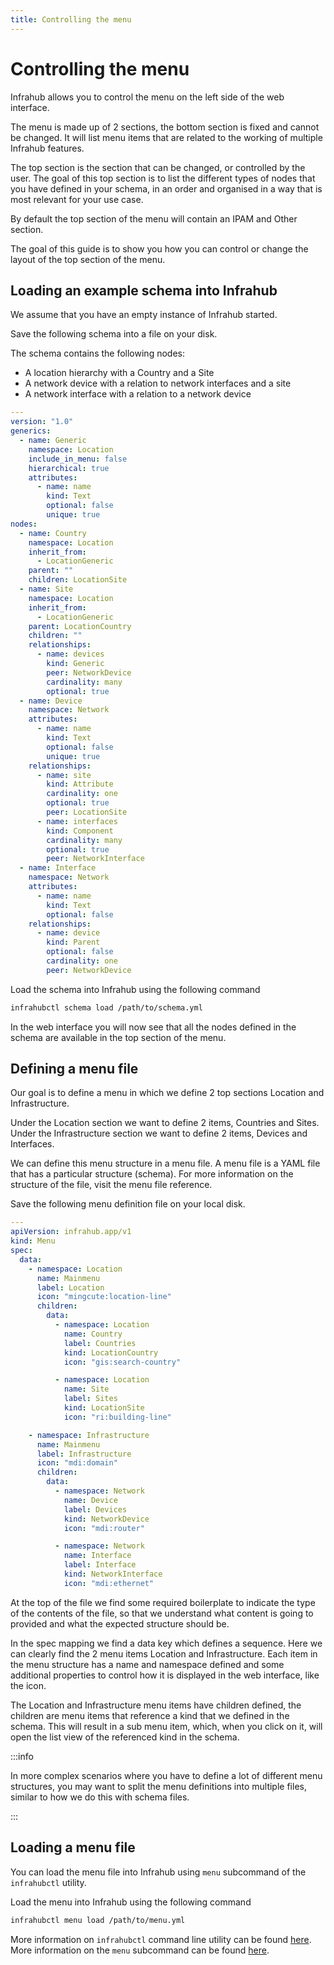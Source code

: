 ```yaml
---
title: Controlling the menu
---
```


# Controlling the menu

Infrahub allows you to control the menu on the left side of the web interface.

The menu is made up of 2 sections, the bottom section is fixed and cannot be changed. It will list menu items that are related to the working of multiple Infrahub features.

The top section is the section that can be changed, or controlled by the user. The goal of this top section is to list the different types of nodes that you have defined in your schema, in an order and organised in a way that is most relevant for your use case.

By default the top section of the menu will contain an IPAM and Other section.

The goal of this guide is to show you how you can control or change the layout of the top section of the menu.

## Loading an example schema into Infrahub

We assume that you have an empty instance of Infrahub started.

Save the following schema into a file on your disk.

The schema contains the following nodes:

- A location hierarchy with a Country and a Site
- A network device with a relation to network interfaces and a site
- A network interface with a relation to a network device

```yaml
---
version: "1.0"
generics:
  - name: Generic
    namespace: Location
    include_in_menu: false
    hierarchical: true
    attributes:
      - name: name
        kind: Text
        optional: false
        unique: true
nodes:
  - name: Country
    namespace: Location
    inherit_from:
      - LocationGeneric
    parent: ""
    children: LocationSite
  - name: Site
    namespace: Location
    inherit_from:
      - LocationGeneric
    parent: LocationCountry
    children: ""
    relationships:
      - name: devices
        kind: Generic
        peer: NetworkDevice
        cardinality: many
        optional: true
  - name: Device
    namespace: Network
    attributes:
      - name: name
        kind: Text
        optional: false
        unique: true
    relationships:
      - name: site
        kind: Attribute
        cardinality: one
        optional: true
        peer: LocationSite
      - name: interfaces
        kind: Component
        cardinality: many
        optional: true
        peer: NetworkInterface
  - name: Interface
    namespace: Network
    attributes:
      - name: name
        kind: Text
        optional: false
    relationships:
      - name: device
        kind: Parent
        optional: false
        cardinality: one
        peer: NetworkDevice
```

Load the schema into Infrahub using the following command

```bash
infrahubctl schema load /path/to/schema.yml
```

In the web interface you will now see that all the nodes defined in the schema are available in the top section of the menu.

## Defining a menu file

Our goal is to define a menu in which we define 2 top sections Location and Infrastructure.

Under the Location section we want to define 2 items, Countries and Sites. Under the Infrastructure section we want to define 2 items, Devices and Interfaces.

We can define this menu structure in a menu file. A menu file is a YAML file that has a particular structure (schema). For more information on the structure of the file, visit the menu file reference.

Save the following menu definition file on your local disk.

```yaml
---
apiVersion: infrahub.app/v1
kind: Menu
spec:
  data:
    - namespace: Location
      name: Mainmenu
      label: Location
      icon: "mingcute:location-line"
      children:
        data:
          - namespace: Location
            name: Country
            label: Countries
            kind: LocationCountry
            icon: "gis:search-country"

          - namespace: Location
            name: Site
            label: Sites
            kind: LocationSite
            icon: "ri:building-line"

    - namespace: Infrastructure
      name: Mainmenu
      label: Infrastructure
      icon: "mdi:domain"
      children:
        data:
          - namespace: Network
            name: Device
            label: Devices
            kind: NetworkDevice
            icon: "mdi:router"

          - namespace: Network
            name: Interface
            label: Interface
            kind: NetworkInterface
            icon: "mdi:ethernet"
```

At the top of the file we find some required boilerplate to indicate the type of the contents of the file, so that we understand what content is going to provided and what the expected structure should be.

In the spec mapping we find a data key which defines a sequence. Here we can clearly find the 2 menu items Location and Infrastructure. Each item in the menu structure has a name and namespace defined and some additional properties to control how it is displayed in the web interface, like the icon.

The Location and Infrastructure menu items have children defined, the children are menu items that reference a kind that we defined in the schema. This will result in a sub menu item, which, when you click on it, will open the list view of the referenced kind in the schema.

:::info

In more complex scenarios where you have to define a lot of different menu structures, you may want to split the menu definitions into multiple files, similar to how we do this with schema files.

:::

## Loading a menu file

You can load the menu file into Infrahub using `menu` subcommand of the `infrahubctl` utility.

Load the menu into Infrahub using the following command

```bash
infrahubctl menu load /path/to/menu.yml
```

More information on `infrahubctl` command line utility can be found [here](../infrahubctl).
More information on the `menu` subcommand can be found [here](../infrahubctl/infrahubctl-menu).
